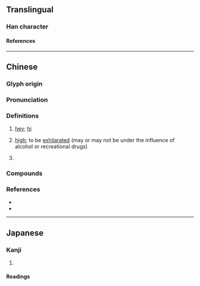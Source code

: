 {{character info}}
==Translingual==

===Han character===
{{Han char|rn=30|rad=口|as=10|sn=13|four=68057|canj=REOY|ids=⿰口海}}

====References====
{{Han ref|kx=0204.111|dkj=04137|hdz=10671.030|uh=55E8}}

----

==Chinese==
{{zh-forms}}

===Glyph origin===
{{Han compound|口|海|ls=psc|c1=s|c2=p|t1=mouth; speech}}

===Pronunciation===
{{zh-pron
|m=hāi
|c=hoi1,hei1,hoi1
|c_note=hoi1 - colloquial; hei, hoi1 - variant
|mn=hài
|mn-t=hai2/hai1
|w=0he
|cat=intj
}}

===Definitions===
{{zh-hanzi}}

# {{lb|zh|colloquial}} [[hey]]; [[hi]]
# {{lb|zh|colloquial}} [[high]]; to be [[exhilarated]] (may or may not be under the influence of alcohol or recreational drugs)
# {{zh-alt-form|咳|''hāi'', "sound of [[lament]]"}}

===Compounds===
{{zh-der|嗨喲}}

===References===
* {{R:twedu|A00646}}
* {{R:yue:Hanzi}}

{{zh-cat|Phrasebook}}

----

==Japanese==

===Kanji===
{{ja-kanji|grade=|rs=口10}}

# {{rfdef|ja|sort=口10}}

====Readings====
{{ja-readings
|goon=かい
|kanon=かい
|toon=はい
|kun=}}